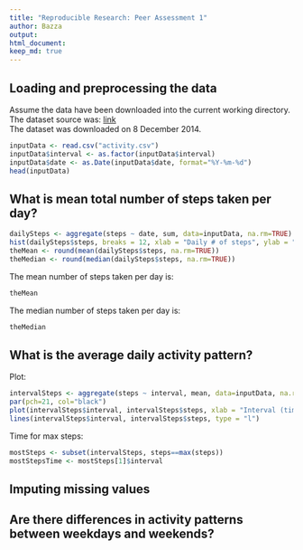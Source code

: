 ```yaml
---
title: "Reproducible Research: Peer Assessment 1"
author: Bazza
output: 
html_document: 
keep_md: true
---
```


  
## Loading and preprocessing the data
Assume the data have been downloaded into the current working directory.  
The dataset source was:
[link](https://d396qusza40orc.cloudfront.net/repdata%2Fdata%2Factivity.zip)  
The dataset was downloaded on 8 December 2014.  
```r
inputData <- read.csv("activity.csv")
inputData$interval <- as.factor(inputData$interval)
inputData$date <- as.Date(inputData$date, format="%Y-%m-%d")
head(inputData)
```

  
## What is mean total number of steps taken per day?

```r
dailySteps <- aggregate(steps ~ date, sum, data=inputData, na.rm=TRUE)
hist(dailySteps$steps, breaks = 12, xlab = "Daily # of steps", ylab = "Frequency (# of days)", main = "Frequency - numbers of steps per day")
theMean <- round(mean(dailySteps$steps, na.rm=TRUE))
theMedian <- round(median(dailySteps$steps, na.rm=TRUE))
```
The mean number of steps taken per day is:
```r
theMean
```
The median number of steps taken per day is:
```r
theMedian
```
  
## What is the average daily activity pattern?
Plot:
```r
intervalSteps <- aggregate(steps ~ interval, mean, data=inputData, na.rm=TRUE)
par(pch=21, col="black")
plot(intervalSteps$interval, intervalSteps$steps, xlab = "Interval (time)", ylab = "Number of steps", main = "Average number of steps by interval", type = "n")
lines(intervalSteps$interval, intervalSteps$steps, type = "l")
```
Time for max steps:
```r
mostSteps <- subset(intervalSteps, steps==max(steps))
mostStepsTime <- mostSteps[1]$interval
```


  
## Imputing missing values


  
## Are there differences in activity patterns between weekdays and weekends?

